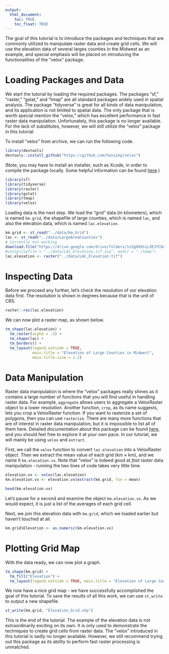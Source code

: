 ```yaml
---
output: 
  html_document:
    toc: TRUE
    toc_float: TRUE
---
```


The goal of this tutorial is to introduce the packages and techniques that are commonly utilized to manipulate raster data and create grid cells. We will use the elevation data of several larges counties in the Midwest as an example, and special emphasis will be placed on introducing the functionalities of the "velox" package. 

# Loading Packages and Data

We start the tutorial by loading the required packages. The packages "sf," "raster," "gstat," and "tmap" are all standard packages widely used in spatial analysis. The package "tidyverse" is great for all kinds of data manipulation, and its application is not limited to spatial data. The only package that is worth special mention the "velox," which has excellent performance in fast raster data manipulation. Unfortunately, this package is no longer available. For the lack of substitutes, however, we will still utilize the "velox" package in this tutorial. 

To install "velox" from archive, we can run the following code.

```r
library(devtools)
devtools::install_github("https://github.com/hunzikp/velox")
```

(Note, you may have to install an installer, such as Xcode, in order to compile the package locally. Some helpful information can be found [here](https://support.rstudio.com/hc/en-us/articles/200486508-Building-Testing-and-Distributing-Packages).)

```r
library(sf)
library(tidyverse)
library(raster)
library(gstat)
library(tmap)
library(velox)
```

Loading data is the next step. We load the "grid" data (in kilometers), which is named `km.grid`, the shapefile of large counties, which is named `lac`, and also the elevation data, which is named `lac.elevation`.

```r
km.grid <- st_read("../data/Km_Grid")
lac <- st_read("../data/LargeAreaCounties")
# Currently not working
download.file("https://drive.google.com/drive/folders/1sSgHVOsiLXEJYCUAR5u-IxZss3gXGD9O", "../data/LAC_Elevation.tif")
#unzip(zipfile = "../data/LAC_Elevation.tif.zip", exdir = "./temp")
lac.elevation <- raster("../data/LAC_Elevation.tif")
```

# Inspecting Data
Before we proceed any further, let's check the resolution of our elevation data first. The resolution is shown in degrees because that is the unit of CRS.

```r
raster::res(lac.elevation)
```

We can now plot a raster map, as shown below.

```r
tm_shape(lac.elevation) +
  tm_raster(alpha = .5) +
  tm_shape(lac) +
  tm_borders() +
  tm_layout(legend.outside = TRUE, 
            main.title = "Elevation of Large Counties in Midwest", 
            main.title.size = 1.2)
```

# Data Manipulation

Raster data manipulation is where the "velox" packages really shines as it contains a large number of functions that you will find useful in handling raster data. For example, `aggregate` allows users to aggregate a VeloxRaster object to a lower resolution. Another function, `crop`, as its name suggests, lets you crop a VeloxRaster function. If you want to rasterize a set of polygons, then you can use `rasterize`. There are many more functions that are of interest in raster data manipulation, but it is impossible to list all of them here. Detailed documentation about this package can be found [here](https://rdrr.io/cran/velox/api/), and you should feel free to explore it at your own pace. In our tutorial, we will mainly be using `velox` and `extract`.

First, we call the `velox` function to convert `lac.elevation` into a VeloxRaster object. Then we extract the mean value of each grid (km $\times$ km), and we name it `km.elecation.vx`. Note that "velox" is indeed good at *fast* raster data manipulation - running the two lines of code takes very little time.

```r
elevation.vx <- velox(lac.elevation)
km.elevation.vx <- elevation.vx$extract(km.grid, fun = mean)
```

```r
head(km.elevation.vx)
```

Let's pause for a second and examine the object `km.elevation.vx`. As we would expect, it is just a list of the averages of each grid cell. 

Next, we join this elevation data with `km.grid`, which we loaded earlier but haven't touched at all. 

```r
km.grid$Elevation <- as.numeric(km.elevation.vx) 
```

# Plotting Grid Map

With the data ready, we can now plot a graph. 

```r
tm_shape(km.grid) +
  tm_fill("Elevation") +
  tm_layout(legend.outside = TRUE, main.title = "Elevation of Large Counties in Midwest", main.title.size = 1.2)
```

We now have a nice grid map - we have successfully accomplished the goal of this tutorial. To save the results of all this work, we can use `st_write` to output a new shapefile.

```r
st_write(km.grid, "Elevation_Grid.shp")
```

This is the end of the tutorial. The example of the elevation data is not extraordinarily exciting on its own. It is only used to demonstrate the techniques to create grid cells from raster data. The "velox" introduced in this tutorial is sadly no longer available. However, we still recommend trying out this package as its ability to perform fast raster processing is unmatched. 













